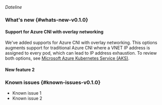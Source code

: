 _Dateline_
<!--
To have properly formatted headings, top level headings should be 3# (###).
Also, remember to use the fragment notation for the top headings to make
sure the headings maintain their location in the TOC when multiple patch
releases are displayed.
-->
### What's new {#whats-new-v0.1.0}

#### Support for Azure CNI with overlay networking

We've added supports for Azure CNI with overlay networking. This options augments support for traditional Azure CNI where a VNET IP address is assigned to every pod, which can lead to IP address exhaustion. To review both options, see [Microsoft Azure Kubernetes Service (AKS)](../getting-started/kubernetes/managed-public-cloud/aks).

#### New feature 2

### Known issues {#known-issues-v0.1.0}
- Known issue 1
- Known issue 2
